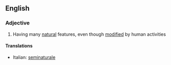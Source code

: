 ==English==

===Adjective===
{{en-adj}}

# Having many [[natural]] features, even though [[modified]] by human activities

====Translations====
{{top}}
*Italian: [[seminaturale]]
{{mid}}

{{bottom}}